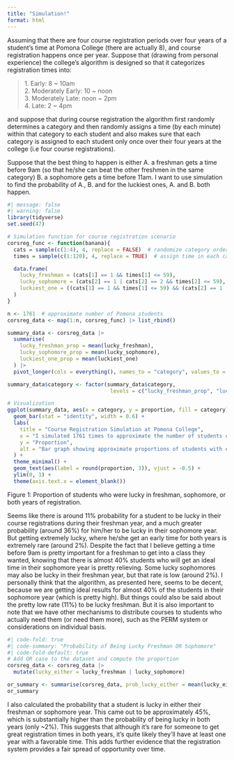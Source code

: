 ```yaml
---
title: "Simulation!"
format: html
---
```


Assuming that there are four course registration periods over four years of a student's time at Pomona College (there are actually 8), and course registration happens once per year. Suppose that (drawing from personal experience) the college's algorithm is designed so that it categorizes registration times into:

> 1\. Early: 8 \~ 10am\
> 2. Moderately Early: 10 \~ noon\
> 3. Moderately Late: noon \~ 2pm\
> 4. Late: 2 \~ 4pm

and suppose that during course registration the algorithm first randomly determines a category and then randomly assigns a time (by each minute) within that category to each student and also makes sure that each category is assigned to each student only once over their four years at the college (i.e four course registrations).

Suppose that the best thing to happen is either A. a freshman gets a time before 9am (so that he/she can beat the other freshmen in the same category) B. a sophomore gets a time before 11am. I want to use simulation to find the probability of A., B. and for the luckiest ones, A. and B. both happen.

```r
#| message: false
#| warning: false
library(tidyverse)
set.seed(47)

# Simulation function for course registration scenario
corsreg_func <- function(banana){
  cats = sample(c(1:4), 4, replace = FALSE)  # randomize category order
  times = sample(c(1:120), 4, replace = TRUE)  # assign time in each category

  data.frame(
    lucky_freshman = (cats[1] == 1 && times[1] <= 59),
    lucky_sophomore = (cats[2] == 1 | cats[2] == 2 && times[2] <= 59),
    luckiest_one = ((cats[1] == 1 && times[1] <= 59) && (cats[2] == 1 | cats[2] == 2 && times[2] <= 59))
  )
}

n <- 1761  # approximate number of Pomona students
corsreg_data <- map(1:n, corsreg_func) |> list_rbind()

summary_data <- corsreg_data |> 
  summarise(
    lucky_freshman_prop = mean(lucky_freshman),
    lucky_sophomore_prop = mean(lucky_sophomore),
    luckiest_one_prop = mean(luckiest_one)
  ) |> 
  pivot_longer(cols = everything(), names_to = "category", values_to = "proportion")

summary_data$category <- factor(summary_data$category, 
                                 levels = c("lucky_freshman_prop", "lucky_sophomore_prop", "luckiest_one_prop"))

# Visualization
ggplot(summary_data, aes(x = category, y = proportion, fill = category)) +
  geom_bar(stat = "identity", width = 0.6) +
  labs(
    title = "Course Registration Simulation at Pomona College",
    x = "I simulated 1761 times to approximate the number of students on campus",
    y = "Proportion",
    alt = "Bar graph showing approximate proportions of students with early course registration times in freshman (11%), sophomore (36%), and both years (2%)"
  ) +
  theme_minimal() +
  geom_text(aes(label = round(proportion, 3)), vjust = -0.5) +  
  ylim(0, 1) +
  theme(axis.text.x = element_blank())
```

Figure 1: Proportion of students who were lucky in freshman, sophomore, or both years of registration.

Seems like there is around 11% probability for a student to be lucky in their course registrations during their freshman year, and a much greater probability (around 36%) for him/her to be lucky in their sophomore year. But getting extremely lucky, where he/she get an early time for both years is extremely rare (around 2%). Despite the fact that I believe getting a time before 9am is pretty important for a freshman to get into a class they wanted, knowing that there is almost 40% students who will get an ideal time in their sophomore year is pretty relieving. Some lucky sophomores may also be lucky in their freshman year, but that rate is low (around 2%). I personally think that the algorithm, as presented here, seems to be decent, because we are getting ideal results for almost 40% of the students in their sophomore year (which is pretty high). But things could also be said about the pretty low rate (11%) to be lucky freshman. But it is also important to note that we have other mechanisms to distribute courses to students who actually need them (or need them more), such as the PERM system or considerations on individual basis.

```r
#| code-fold: true
#| code-summary: "Probability of Being Lucky Freshman OR Sophomore"
#| code-fold-default: true
# Add OR case to the dataset and compute the proportion
corsreg_data <- corsreg_data |> 
  mutate(lucky_either = lucky_freshman | lucky_sophomore)

or_summary <- summarise(corsreg_data, prob_lucky_either = mean(lucky_either))
or_summary
```

I also calculated the probability that a student is lucky in either their freshman or sophomore year. This came out to be approximately 45%, which is substantially higher than the probability of being lucky in both years (only \~2%). This suggests that although it’s rare for someone to get great registration times in both years, it’s quite likely they’ll have at least one year with a favorable time. This adds further evidence that the registration system provides a fair spread of opportunity over time.
